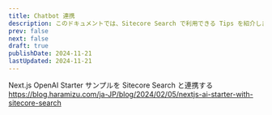 ```yaml
---
title: Chatbot 連携
description: このドキュメントでは、Sitecore Search で利用できる Tips を紹介します。
prev: false
next: false
draft: true
publishDate: 2024-11-21
lastUpdated: 2024-11-21
---
```



Next.js OpenAI Starter サンプルを Sitecore Search と連携する
https://blog.haramizu.com/ja-JP/blog/2024/02/05/nextjs-ai-starter-with-sitecore-search